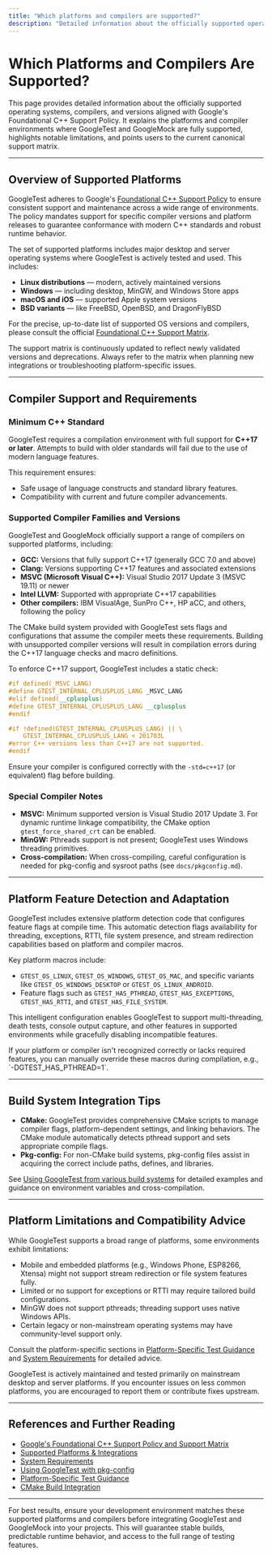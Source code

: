 ```yaml
---
title: "Which platforms and compilers are supported?"
description: "Detailed information about the officially supported operating systems, compilers, and versions in line with Google's Foundational C++ Support Policy. Includes links to the current support matrix and highlights any notable limitations or compatibility advice."
---
```


# Which Platforms and Compilers Are Supported?

This page provides detailed information about the officially supported operating systems, compilers, and versions aligned with Google's Foundational C++ Support Policy. It explains the platforms and compiler environments where GoogleTest and GoogleMock are fully supported, highlights notable limitations, and points users to the current canonical support matrix.

---

## Overview of Supported Platforms

GoogleTest adheres to Google's [Foundational C++ Support Policy](https://opensource.google/documentation/policies/cplusplus-support) to ensure consistent support and maintenance across a wide range of environments. The policy mandates support for specific compiler versions and platform releases to guarantee conformance with modern C++ standards and robust runtime behavior.

The set of supported platforms includes major desktop and server operating systems where GoogleTest is actively tested and used. This includes:

- **Linux distributions** — modern, actively maintained versions
- **Windows** — including desktop, MinGW, and Windows Store apps
- **macOS and iOS** — supported Apple system versions
- **BSD variants** — like FreeBSD, OpenBSD, and DragonFlyBSD

For the precise, up-to-date list of supported OS versions and compilers, please consult the official [Foundational C++ Support Matrix](https://github.com/google/oss-policies-info/blob/main/foundational-cxx-support-matrix.md).

<Tip>
The support matrix is continuously updated to reflect newly validated versions and deprecations. Always refer to the matrix when planning new integrations or troubleshooting platform-specific issues.
</Tip>

---

## Compiler Support and Requirements

### Minimum C++ Standard

GoogleTest requires a compilation environment with full support for **C++17 or later**. Attempts to build with older standards will fail due to the use of modern language features.

This requirement ensures:

- Safe usage of language constructs and standard library features.
- Compatibility with current and future compiler advancements.

### Supported Compiler Families and Versions

GoogleTest and GoogleMock officially support a range of compilers on supported platforms, including:

- **GCC:** Versions that fully support C++17 (generally GCC 7.0 and above)
- **Clang:** Versions supporting C++17 features and associated extensions
- **MSVC (Microsoft Visual C++):** Visual Studio 2017 Update 3 (MSVC 19.11) or newer
- **Intel LLVM:** Supported with appropriate C++17 capabilities
- **Other compilers:** IBM VisualAge, SunPro C++, HP aCC, and others, following the policy

The CMake build system provided with GoogleTest sets flags and configurations that assume the compiler meets these requirements. Building with unsupported compiler versions will result in compilation errors during the C++17 language checks and macro definitions.

<Tip>
To enforce C++17 support, GoogleTest includes a static check:

```cpp
#if defined(_MSVC_LANG)
#define GTEST_INTERNAL_CPLUSPLUS_LANG _MSVC_LANG
#elif defined(__cplusplus)
#define GTEST_INTERNAL_CPLUSPLUS_LANG __cplusplus
#endif

#if !defined(GTEST_INTERNAL_CPLUSPLUS_LANG) || \
    GTEST_INTERNAL_CPLUSPLUS_LANG < 201703L
#error C++ versions less than C++17 are not supported.
#endif
```

Ensure your compiler is configured correctly with the `-std=c++17` (or equivalent) flag before building.
</Tip>

### Special Compiler Notes

- **MSVC:** Minimum supported version is Visual Studio 2017 Update 3. For dynamic runtime linkage compatibility, the CMake option `gtest_force_shared_crt` can be enabled.
- **MinGW:** Pthreads support is not present; GoogleTest uses Windows threading primitives.
- **Cross-compilation:** When cross-compiling, careful configuration is needed for pkg-config and sysroot paths (see `docs/pkgconfig.md`).

---

## Platform Feature Detection and Adaptation

GoogleTest includes extensive platform detection code that configures feature flags at compile time. This automatic detection flags availability for threading, exceptions, RTTI, file system presence, and stream redirection capabilities based on platform and compiler macros.

Key platform macros include:

- `GTEST_OS_LINUX`, `GTEST_OS_WINDOWS`, `GTEST_OS_MAC`, and specific variants like `GTEST_OS_WINDOWS_DESKTOP` or `GTEST_OS_LINUX_ANDROID`.
- Feature flags such as `GTEST_HAS_PTHREAD`, `GTEST_HAS_EXCEPTIONS`, `GTEST_HAS_RTTI`, and `GTEST_HAS_FILE_SYSTEM`.

This intelligent configuration enables GoogleTest to support multi-threading, death tests, console output capture, and other features in supported environments while gracefully disabling incompatible features.

<Note>
If your platform or compiler isn't recognized correctly or lacks required features, you can manually override these macros during compilation, e.g., `-DGTEST_HAS_PTHREAD=1`.
</Note>

---

## Build System Integration Tips

- **CMake:** GoogleTest provides comprehensive CMake scripts to manage compiler flags, platform-dependent settings, and linking behaviors. The CMake module automatically detects pthread support and sets appropriate compile flags.
- **Pkg-config:** For non-CMake build systems, pkg-config files assist in acquiring the correct include paths, defines, and libraries.

See [Using GoogleTest from various build systems](docs/pkgconfig.md) for detailed examples and guidance on environment variables and cross-compilation.

---

## Platform Limitations and Compatibility Advice

While GoogleTest supports a broad range of platforms, some environments exhibit limitations:

- Mobile and embedded platforms (e.g., Windows Phone, ESP8266, Xtensa) might not support stream redirection or file system features fully.
- Limited or no support for exceptions or RTTI may require tailored build configurations.
- MinGW does not support pthreads; threading support uses native Windows APIs.
- Certain legacy or non-mainstream operating systems may have community-level support only.

Consult the platform-specific sections in [Platform-Specific Test Guidance](guides/integration-solutions/platform-guides) and [System Requirements](getting-started/installation-prerequisites/system-requirements) for detailed advice.

<Tip>
GoogleTest is actively maintained and tested primarily on mainstream desktop and server platforms. If you encounter issues on less common platforms, you are encouraged to report them or contribute fixes upstream.
</Tip>

---

## References and Further Reading

- [Google's Foundational C++ Support Policy and Support Matrix](https://github.com/google/oss-policies-info/blob/main/foundational-cxx-support-matrix.md)
- [Supported Platforms & Integrations](overview/architecture-features-integration/supported-platforms-integration)
- [System Requirements](getting-started/installation-prerequisites/system-requirements)
- [Using GoogleTest with pkg-config](docs/pkgconfig.md)
- [Platform-Specific Test Guidance](guides/integration-solutions/platform-guides)
- [CMake Build Integration](guides/integration-solutions/build-integration)

---

For best results, ensure your development environment matches these supported platforms and compilers before integrating GoogleTest and GoogleMock into your projects. This will guarantee stable builds, predictable runtime behavior, and access to the full range of testing features.
